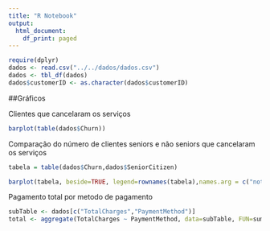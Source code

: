 ```yaml
---
title: "R Notebook"
output:
  html_document:
    df_print: paged
---
```


```r
require(dplyr)
dados <- read.csv("../../dados/dados.csv")
dados <- tbl_df(dados)
dados$customerID <- as.character(dados$customerID)
```
##Gráficos

Clientes que cancelaram os serviços
```r
barplot(table(dados$Churn))

```
  
Comparação do número de clientes seniors e não seniors que cancelaram os serviços
```r
tabela = table(dados$Churn,dados$SeniorCitizen)

barplot(tabela, beside=TRUE, legend=rownames(tabela),names.arg = c("not senior", "senior"))

```

Pagamento total por metodo de pagamento
```r
subTable <- dados[c("TotalCharges","PaymentMethod")]
total <- aggregate(TotalCharges ~ PaymentMethod, data=subTable, FUN=sum)

```
